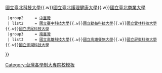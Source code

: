 {{Navbox subgroup
  |groupstyle = {{{groupstyle}}}
  |group1     = [[北臺灣]]
  | list1     = [[國立臺灣科技大學]]{{.w}}[[國立臺北科技大學]]{{.w}}[[國立臺北護理健康大學]]{{.w}}[[國立臺北商業大學]]
  |group2     = [[中臺灣]]
  | list2     = [[國立臺中科技大學]]{{.w}}[[國立勤益科技大學]]{{.w}}[[國立雲林科技大學]]{{.w}}[[國立虎尾科技大學]]
  |group3     = [[南臺灣]]
  | list3     = [[國立高雄科技大學]]{{.w}}[[國立高雄餐旅大學]]{{.w}}[[國立屏東科技大學]]{{.w}}[[國立澎湖科技大學]]
}}<noinclude>[[Category:台灣各學制大專院校模板]]</noinclude>